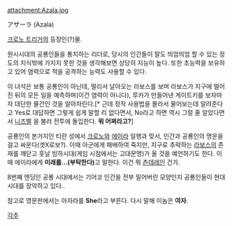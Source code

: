 attachment:Azala.jpg

アザーラ (Azala)

[[크로노 트리거]]의 등장인(?)물.

원시시대의 공룡인들을 통치하는 리더로, 당시의 인간들이 말도 띄엄띄엄 할 수 있는 정도의 지식밖에 가지지 못한 것을 생각해보면 상당히 지능이 높다. 또한 초능력을 보유하고 있어 염력으로 적을 공격하는 능력도 사용할 수 있다.

이 녀석은 보통 공룡인이 아닌데, 멀리서 날아오는 라보스를 보며 라보스가 지구에 떨어진 뒤의 모든 일을 예측하며(이건 염력이 아니다), 루카가 만들어낸 게이트키를 보자마자 대단한 물건인 것을 알아차린다.[* 근데 정작 사용법을 몰라서 물어보는데 알려준다고 Yes로 대답하면 그렇게 쉽게 말할 리 없다면서, No라고 하면 역시 그럴 줄 알았다면서 [[니즈벨]] 을 불러 전투에 돌입한다. '''뭐 어쩌라고?''']

공룡인의 본거지인 티란 성에서 [[크로노]]와 [[에이라]] 일행과 맞서, 인간과 공룡인의 명운을 걸고 싸운다(겟X로보?). 이때 아군에게 패배하여 죽지만, 지구로 추락하는 [[라보스]]의 존재를 깨닫고 훗날 빙하시대(게임 시점에서는 고대문명)가 올 것을 예언하기도 한다. 이 때 에이라에게 '''미래를...(부탁한다)'''고 말한다. 이건 뭐 [[츤데레]]인 건가.

8번째 엔딩인 공룡 시대에서는 기어코 인간을 전부 밀어버린 모양인지 공룡인들이 현대시대를 장악하고 있다..


참고로 영문판에서는 아자라를 '''She'''라고 부른다. 다시 말해 이놈은 '''여자'''.


[[각주]]
